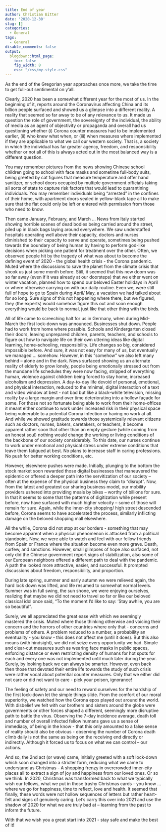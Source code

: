 ```yaml
---
title: End of year
author: Christian Bitter
date: '2020-12-30'
slug: []
categories:
  - General
tags:
  - General
disable_comments: false
output:
  blogdown::html_page:
    toc: false
    fig_width: 8
    css: "/css/my-style.css"
---
```

As the end of the Gregorian year approaches once more, we take the time to get full-out sentimental on y'all.

Clearly, 2020 has been a somewhat different year for the most of us. In the beginning of it, reports around the Coronavirus affecting China and its billion people surfaced and showed us a glimpse into a different reality. A reality that seemed so far away to be of any relevance to us. It made us question the role of government, the sovereignty of the individual, the ability of media as an agent of objectivity or propaganda and overall had us questioning whether (i) Corona counter measures had to be implemented earlier, (ii) who knew what when, or (iii) when measures where implemented if they are applicable to what we call our western society. That is, a society in which the individual has far greater agency, freedom, and responsibility whether or not all of this is always acted out in the most balanced way is a different question.

You may remember pictures from the news showing Chinese school children going to school with face masks and sometime full-body suits, being greeted by cat figures that measure temperature and offer hand sanitizer, or school doors occupied by multiple government officials taking all sorts of stats to capture risk factors that would lead to quarantining individuals. You may remember individuals being "arrested" in the confines of their home, with apartment doors sealed in yellow-black tape all to make sure that the flat could only be left or entered with permission from those who need to know.

Then came January, February, and March ... News from Italy started showing horrible scenes of dead bodies being carried around the street, piled up in black bags laying around everywhere. We saw understaffed hospitals operating well above their capacity, doctors and nurses diminished to their capacity to serve and operate, sometimes being pushed towards the boundary of being human by having to perform god-like decisions when picking one patient for treatment over the other. Often, we observed people hit by the tragedy of what was about to become the defining event of 2020 - the global health crisis - the Corona pandemic. Muted where the discussions to save the planet from the climate crisis that shook us just some month before. Still, it seemed that this new doom was so far away (even if it was already at our doorsteps) that we either went on winter vacation, planned how to spend our beloved Easter holidays in April or where otherwise carrying on with our daily routine. Even we, were still full of hope to go to Spain during April/ May, a vacation we had talked about for so long. Sure signs of this not happening where there, but we figured, they (the experts) would somehow figure this out and soon enough everything would be back to normal, just like that other thing with the birds.

All of life came to screeching halt for us in Germany, when during Mid-March the first lock-down was announced. Businesses shut down. People had to work from home where possible. Schools and Kindergarten closed their doors, leaving unprepared children, parents, teachers, and schools to figure out how to navigate life on their own uttering ideas like digital learning, home-schooling, responsibility. Life changes so big, considered impossible before. And sure, it was not easy for many of us, but eventually we managed ... somehow. However, in this “somehow” we also left many behind – alone and in the dark. News surfaced showing us an alternate reality of elderly to grow lonely, people being emotionally stressed out from the mundane life schedules they were now facing, stripped of everything human, violence against children being forced to stay home, increased alcoholism and depression. A day-to-day life devoid of personal, emotional, and physical interaction, reduced to the minimal, digital interaction of a text and video window at best - not bad but like a black-white television, missing reality by a large margin and over time deteriorating into a hollow façade for some. For those not so fortunate being able to work from their home-offices it meant either continue to work under increased risk in their physical space being vulnerable to a potential Corona infection or having no work at all. And while we showed gratitude towards those systemically relevant citizens such as doctors, nurses, bakers, caretakers, or teachers, it become apparent rather soon that other than an empty gesture (while coming from an honest soul) nothing would change the working or living conditions of the backbone of our society considerably. To this date, our nurses continue to work under emotional and physical stress under extreme conditions that leave them fatigued at best. No plans to increase staff in caring professions. No push for better working conditions, etc.

However, elsewhere pushes were made. Initially, plunging to the bottom the stock market soon rewarded those digital businesses that maneuvered the epidemic or offered a deeper path into the servitization of our society – often at the expense of the physical business they claim to “disrupt”. Now, from the latest and greatest car sharing business model, our mobility providers ushered into providing meals by bikes – worthy of billions for sure. In that it seems to some that the patterns of digitization while present before, now have surfaced with much higher velocity – some of those will remain for sure. Again, while the inner-city shopping/ high street descended before, Corona seems to have accelerated the process, similarly inflicting damage on the beloved shopping mall elsewhere.

All the while, Corona did not stop at our borders - something that may become apparent when a physical phenomenon is attacked from a political standpoint. Now, we were able to watch and feel with our fellow friends from Spain or France where the situation become even more grave. Death, curfew, and sanctions. However, small glimpses of hope also surfaced, not only did the Chinese government report signs of stabilization, also some of our European neighbors offered a different path to deal with the pandemic. A path the looked more attractive, easier, and successful. It prompted discussions about freedom, responsibility, and proportion.

During late spring, summer and early autumn we were relieved again, the hard lock down was lifted, and life resumed to somewhat normal levels. Summer was in full swing, the sun shone, we were enjoying ourselves, realizing that maybe we did not need to travel so far or like our beloved classical idol once said, "To the moment I'd like to say: 'Stay awhile, you are so beautiful".

Surely, we all appreciated the great ease with which we seemingly mastered the crisis. Muted where those thinking otherwise and voicing their concern and the horrors of other countries where only that - concerns and problems of others. A problem reduced to a number, a probability an eventuality - you know - this does not affect me (until it does). But this also means (with hindsight), we did not seize every opportunity we had. Simple and clear-cut measures such as wearing face masks in public spaces, enforcing distance or even restricting density of humans for hot spots for each and every one was not implemented until much later during the year. Surely, by looking back we can always be smarter. However, even back then those that devoted their entire life towards the study of such crisis were rather vocal about potential counter measures. Only that we either did not care or did not want to care - pick your poison, ignorance!

The feeling of safety and our need to reward ourselves for the hardship of the first lock-down let the simple things slide. From the comfort of our moral superiority, we watched how the Corona epos played out around the world. With disbelief we felt with our brothers and sisters around the globe were governments or other forces shaped a different, seemingly more disruptive path to battle the virus. Observing the 7-day incidence average, death toll and number of overall infected fellow humans gave us a sense of immediacy, of being in the know - that this only amounted to a false sense of reality should also be obvious - observing the number of Corona death climb daily is not the same as being on the receiving end directly or indirectly. Although it forced us to focus on what we can control – our actions.

And so, the 2nd act (or wave) came, initially greeted with a soft lock-down which soon changed into a stricter form, reducing what we came to understand as Christmas - A shopping frenzy in overcrowded inner-city places all to extract a sign of joy and happiness from our loved ones. Or so we think. In 2020, Christmas was transformed back to what we typically wish our fellows, what we put in those trashy Christmas cards - you know ... where we go for happiness, time to reflect, love and health. It seemed that finally, these words were not hollow sequences of letters but rather heart-felt and signs of genuinely caring. Let’s carry this over into 2021 and use the shadow of 2020 for what we are truly bad at – learning from the past to inform the future.

With that we wish you a great start into 2021 - stay safe and make the best of it!
